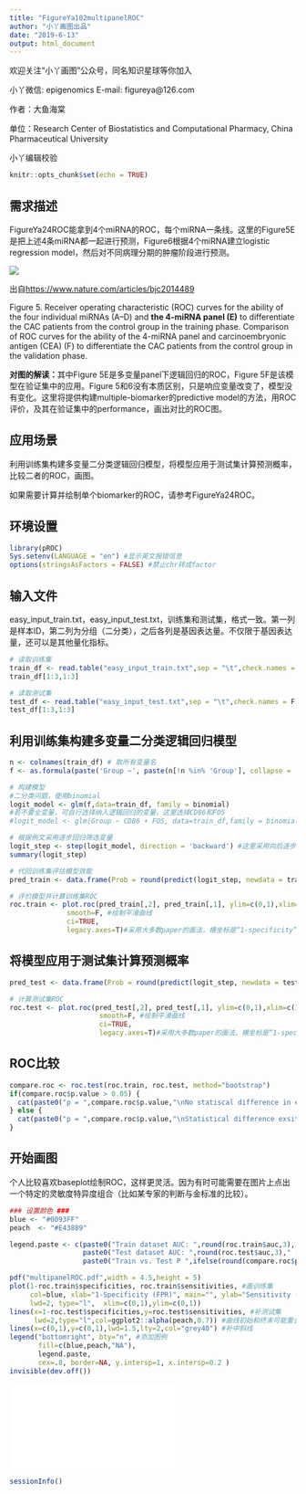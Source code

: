 ```yaml
---
title: "FigureYa102multipanelROC"
author: "小丫画图出品"
date: "2019-6-13"
output: html_document
---
```

欢迎关注“小丫画图”公众号，同名知识星球等你加入

小丫微信: epigenomics  E-mail: figureya@126.com

作者：大鱼海棠

单位：Research Center of Biostatistics and Computational Pharmacy, China Pharmaceutical University

小丫编辑校验

```r
knitr::opts_chunk$set(echo = TRUE)
```

## 需求描述

FigureYa24ROC能拿到4个miRNA的ROC，每个miRNA一条线。这里的Figure5E是把上述4条miRNA都一起进行预测，Figure6根据4个miRNA建立logistic regression model，然后对不同病理分期的肿瘤阶段进行预测。

![](example.png)

出自<https://www.nature.com/articles/bjc2014489>

Figure 5. Receiver operating characteristic (ROC) curves for the ability of the four individual miRNAs (A–D) and **the 4-miRNA panel (E)** to differentiate the CAC patients from the control group in the training phase. Comparison of ROC curves for the ability of the 4-miRNA panel and carcinoembryonic antigen (CEA) (F) to differentiate the CAC patients from the control group in the validation phase.

**对图的解读：**其中Figure 5E是多变量panel下逻辑回归的ROC，Figure 5F是该模型在验证集中的应用。Figure 5和6没有本质区别，只是响应变量改变了，模型没有变化。这里将提供构建multiple-biomarker的predictive model的方法，用ROC评价，及其在验证集中的performance，画出对比的ROC图。

## 应用场景

利用训练集构建多变量二分类逻辑回归模型，将模型应用于测试集计算预测概率，比较二者的ROC，画图。

如果需要计算并绘制单个biomarker的ROC，请参考FigureYa24ROC。

## 环境设置

```r
library(pROC)
Sys.setenv(LANGUAGE = "en") #显示英文报错信息
options(stringsAsFactors = FALSE) #禁止chr转成factor
```

## 输入文件

easy_input_train.txt，easy_input_test.txt，训练集和测试集，格式一致。第一列是样本ID，第二列为分组（二分类），之后各列是基因表达量。不仅限于基因表达量，还可以是其他量化指标。

```r
# 读取训练集
train_df <- read.table("easy_input_train.txt",sep = "\t",check.names = F,stringsAsFactors = F,header = T,row.names = 1)
train_df[1:3,1:3]

# 读取测试集
test_df <- read.table("easy_input_test.txt",sep = "\t",check.names = F,stringsAsFactors = F,header = T,row.names = 1)
test_df[1:3,1:3]
```

## 利用训练集构建多变量二分类逻辑回归模型

```r
n <- colnames(train_df) # 取所有变量名
f <- as.formula(paste('Group ~', paste(n[!n %in% 'Group'], collapse = ' + '))) # 外部生成公式，这里是全变量公式

# 构建模型
#二分类问题，使用binomial
logit_model <- glm(f,data=train_df, family = binomial) 
#若不要全变量，可自行选择纳入逻辑回归的变量，这里选择CD86和FOS
#logit_model <- glm(Group ~ CD86 + FOS, data=train_df,family = binomial)   

# 根据例文采用逐步回归筛选变量
logit_step <- step(logit_model, direction = 'backward') #这里采用向后逐步回归，也可以采用both或forward，也可以使用LASSO等其他方法筛选变量
summary(logit_step)

# 代回训练集评估模型效能
pred_train <- data.frame(Prob = round(predict(logit_step, newdata = train_df,type="response"),4), GoldStandard = train_df$Group, stringsAsFactors = F)

# 评价模型并计算训练集ROC
roc.train <- plot.roc(pred_train[,2], pred_train[,1], ylim=c(0,1),xlim=c(1,0), #第一个参数是响应变量，理论上该变量不一定要与训练集所关心的变量一致，可以是其他关心的二分类问题，如例文Figure6用相同的模型预测临床分期
              smooth=F, #绘制平滑曲线
              ci=TRUE, 
              legacy.axes=T)#采用大多数paper的画法，横坐标是“1-specificity”，从0到1
```

## 将模型应用于测试集计算预测概率

```r
pred_test <- data.frame(Prob = round(predict(logit_step, newdata = test_df,type="response"),4), GoldStandard = test_df$Group, stringsAsFactors = F)

# 计算测试集ROC
roc.test <- plot.roc(pred_test[,2], pred_test[,1], ylim=c(0,1),xlim=c(1,0),
                      smooth=F, #绘制平滑曲线
                      ci=TRUE, 
                      legacy.axes=T)#采用大多数paper的画法，横坐标是“1-specificity”，从0到1
```

## ROC比较

```r
compare.roc <- roc.test(roc.train, roc.test, method="bootstrap")
if(compare.roc$p.value > 0.05) {
  cat(paste0("p = ",compare.roc$p.value,"\nNo statiscal difference in evaluating model performence on train dataset or test dataset!\n"))
} else {
  cat(paste0("p = ",compare.roc$p.value,"\nStatistical difference exsits in evaluating model performence on train dataset or test dataset!\n"))
}
```

## 开始画图

个人比较喜欢baseplot绘制ROC，这样更灵活。因为有时可能需要在图片上点出一个特定的灵敏度特异度组合（比如某专家的判断与金标准的比较）。

```r
### 设置颜色 ###
blue <- "#0093FF"
peach  <- "#E43889"

legend.paste <- c(paste0("Train dataset AUC: ",round(roc.train$auc,3), " (",paste0(round(roc.train$ci[1],3),"-",round(roc.train$ci[3],3)),")"),
                  paste0("Test dataset AUC: ",round(roc.test$auc,3)," (",paste0(round(roc.test$ci[1],3),"-",round(roc.test$ci[3],3)),")"),
                  paste0("Train vs. Test P ",ifelse(round(compare.roc$p.value,3) < 0.001,"< 0.001",paste0("= ",round(compare.roc$p.value,3)))))

pdf("multipanelROC.pdf",width = 4.5,height = 5)
plot(1-roc.train$specificities, roc.train$sensitivities, #画训练集
     col=blue, xlab="1-Specificity (FPR)", main="", ylab="Sensitivity (TPR)",
     lwd=2, type="l",  xlim=c(0,1),ylim=c(0,1))
lines(x=1-roc.test$specificities,y=roc.test$sensitivities, #补测试集
      lwd=2,type="l",col=ggplot2::alpha(peach,0.7)) #曲线初始和终末可能重合，设置透明色
lines(x=c(0,1),y=c(0,1),lwd=1.5,lty=2,col="grey40") #补中斜线
legend("bottomright", bty="n", #添加图例
       fill=c(blue,peach,"NA"), 
       legend.paste,
       cex=.8, border=NA, y.intersp=1, x.intersp=0.2 )
invisible(dev.off())
```

![](multipanelROC.pdf)

```r
sessionInfo()
```